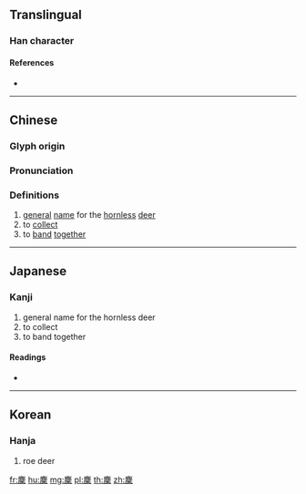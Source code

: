 {{character info/new}}
==Translingual==

===Han character===
{{Han char|rn=198|rad=鹿|as=05|sn=16|four=00904|canj=IPHD|ids=⿸鹿禾}}

====References====
* {{Han ref|kx=1509.220|dkj=47612|dj=2037.250|hdz=74729.060|uh=9E87|ud=40583|bh=ECB1|bd=60593}}

----

==Chinese==
{{zh-forms}}

===Glyph origin===
{{Han etym}}

===Pronunciation===
{{zh-pron
|m=jūn,qún
|c=gwan1,kwan4
|mc=y
|oc=y
|ma=
|cat=n,v
}}

===Definitions===
{{zh-hanzi}}

# [[general]] [[name]] for the [[hornless]] [[deer]]
# to [[collect]]
# to [[band]] [[together]]

----

==Japanese==

===Kanji===
{{ja-kanji|grade=|rs=鹿05}}

# general name for the hornless deer
# to collect
# to band together

====Readings====
* {{ja-readings|on=[[きん]] (kin), [[くん]] (kun), [[ぐん]] (gun)|kun=[[のろ]] (noro)}}

----

==Korean==

===Hanja===
{{ko-hanja|hangeul=[[균]], [[군]]|eumhun=|rv=gyun, gun|mr=kyun, kun|y=kyun, kwun}}

# roe deer

[[fr:麇]]
[[hu:麇]]
[[mg:麇]]
[[pl:麇]]
[[th:麇]]
[[zh:麇]]